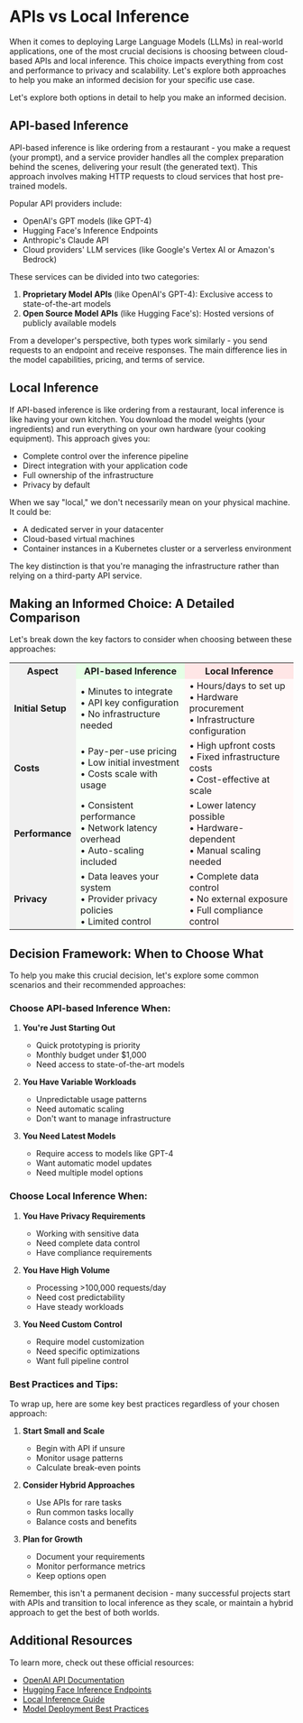 # APIs vs Local Inference

When it comes to deploying Large Language Models (LLMs) in real-world applications, one of the most crucial decisions is choosing between cloud-based APIs and local inference. This choice impacts everything from cost and performance to privacy and scalability. Let's explore both approaches to help you make an informed decision for your specific use case.

Let's explore both options in detail to help you make an informed decision.

## API-based Inference

API-based inference is like ordering from a restaurant - you make a request (your prompt), and a service provider handles all the complex preparation behind the scenes, delivering your result (the generated text). This approach involves making HTTP requests to cloud services that host pre-trained models.

Popular API providers include:
- OpenAI's GPT models (like GPT-4)
- Hugging Face's Inference Endpoints
- Anthropic's Claude API
- Cloud providers' LLM services (like Google's Vertex AI or Amazon's Bedrock)

These services can be divided into two categories:
1. **Proprietary Model APIs** (like OpenAI's GPT-4): Exclusive access to state-of-the-art models
2. **Open Source Model APIs** (like Hugging Face's): Hosted versions of publicly available models

From a developer's perspective, both types work similarly - you send requests to an endpoint and receive responses. The main difference lies in the model capabilities, pricing, and terms of service.

## Local Inference

If API-based inference is like ordering from a restaurant, local inference is like having your own kitchen. You download the model weights (your ingredients) and run everything on your own hardware (your cooking equipment). This approach gives you:

- Complete control over the inference pipeline
- Direct integration with your application code
- Full ownership of the infrastructure
- Privacy by default

When we say "local," we don't necessarily mean on your physical machine. It could be:
- A dedicated server in your datacenter
- Cloud-based virtual machines
- Container instances in a Kubernetes cluster or a serverless environment

The key distinction is that you're managing the infrastructure rather than relying on a third-party API service.

## Making an Informed Choice: A Detailed Comparison

Let's break down the key factors to consider when choosing between these approaches:

<table>
  <tr>
    <th width="20%" bgcolor="#f0f0f0">Aspect</th>
    <th width="40%" bgcolor="#e6ffe6">API-based Inference</th>
    <th width="40%" bgcolor="#ffe6e6">Local Inference</th>
  </tr>
  <tr>
    <td bgcolor="#f0f0f0"><strong>Initial Setup</strong></td>
    <td bgcolor="#f8fff8">
      • Minutes to integrate<br/>
      • API key configuration<br/>
      • No infrastructure needed
    </td>
    <td bgcolor="#fff8f8">
      • Hours/days to set up<br/>
      • Hardware procurement<br/>
      • Infrastructure configuration
    </td>
  </tr>
  <tr>
    <td bgcolor="#f0f0f0"><strong>Costs</strong></td>
    <td bgcolor="#f8fff8">
      • Pay-per-use pricing<br/>
      • Low initial investment<br/>
      • Costs scale with usage
    </td>
    <td bgcolor="#fff8f8">
      • High upfront costs<br/>
      • Fixed infrastructure costs<br/>
      • Cost-effective at scale
    </td>
  </tr>
  <tr>
    <td bgcolor="#f0f0f0"><strong>Performance</strong></td>
    <td bgcolor="#f8fff8">
      • Consistent performance<br/>
      • Network latency overhead<br/>
      • Auto-scaling included
    </td>
    <td bgcolor="#fff8f8">
      • Lower latency possible<br/>
      • Hardware-dependent<br/>
      • Manual scaling needed
    </td>
  </tr>
  <tr>
    <td bgcolor="#f0f0f0"><strong>Privacy</strong></td>
    <td bgcolor="#f8fff8">
      • Data leaves your system<br/>
      • Provider privacy policies<br/>
      • Limited control
    </td>
    <td bgcolor="#fff8f8">
      • Complete data control<br/>
      • No external exposure<br/>
      • Full compliance control
    </td>
  </tr>
</table>

## Decision Framework: When to Choose What

To help you make this crucial decision, let's explore some common scenarios and their recommended approaches:

### Choose API-based Inference When:

1. **You're Just Starting Out**
   - Quick prototyping is priority
   - Monthly budget under $1,000
   - Need access to state-of-the-art models

2. **You Have Variable Workloads**
   - Unpredictable usage patterns
   - Need automatic scaling
   - Don't want to manage infrastructure

3. **You Need Latest Models**
   - Require access to models like GPT-4
   - Want automatic model updates
   - Need multiple model options

### Choose Local Inference When:

1. **You Have Privacy Requirements**
   - Working with sensitive data
   - Need complete data control
   - Have compliance requirements

2. **You Have High Volume**
   - Processing >100,000 requests/day
   - Need cost predictability
   - Have steady workloads

3. **You Need Custom Control**
   - Require model customization
   - Need specific optimizations
   - Want full pipeline control

### Best Practices and Tips:

To wrap up, here are some key best practices regardless of your chosen approach:

1. **Start Small and Scale**
   - Begin with API if unsure
   - Monitor usage patterns
   - Calculate break-even points

2. **Consider Hybrid Approaches**
   - Use APIs for rare tasks
   - Run common tasks locally
   - Balance costs and benefits

3. **Plan for Growth**
   - Document your requirements
   - Monitor performance metrics
   - Keep options open

Remember, this isn't a permanent decision - many successful projects start with APIs and transition to local inference as they scale, or maintain a hybrid approach to get the best of both worlds.

## Additional Resources

To learn more, check out these official resources:

- [OpenAI API Documentation](https://platform.openai.com/docs/api-reference)
- [Hugging Face Inference Endpoints](https://huggingface.co/docs/inference-endpoints/index)
- [Local Inference Guide](https://huggingface.co/docs/transformers/installation)
- [Model Deployment Best Practices](https://huggingface.co/blog/inference-endpoints-llm)
